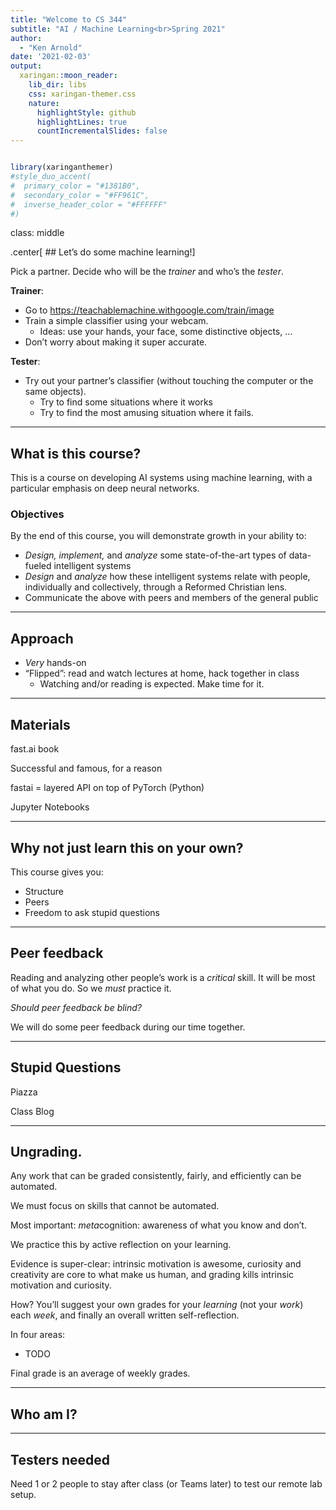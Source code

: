 ```yaml
---
title: "Welcome to CS 344"
subtitle: "AI / Machine Learning<br>Spring 2021"
author: 
  - "Ken Arnold"
date: '2021-02-03'
output:
  xaringan::moon_reader:
    lib_dir: libs
    css: xaringan-themer.css
    nature:
      highlightStyle: github
      highlightLines: true
      countIncrementalSlides: false
---
```


```r
```

```r
library(xaringanthemer)
#style_duo_accent(
#  primary_color = "#1381B0",
#  secondary_color = "#FF961C",
#  inverse_header_color = "#FFFFFF"
#)
```

class: middle

.center[
## Let's do some machine learning!
]

Pick a partner. Decide who will be the *trainer* and who's the *tester*.

**Trainer**:

* Go to <https://teachablemachine.withgoogle.com/train/image>
* Train a simple classifier using your webcam.
  * Ideas: use your hands, your face, some distinctive objects, ...
* Don't worry about making it super accurate.

**Tester**:

* Try out your partner's classifier (without touching the computer or the same objects).
  * Try to find some situations where it works
  * Try to find the most amusing situation where it fails.

---

## What is this course?

This is a course on developing AI systems using machine learning, with a particular emphasis on deep neural networks.

### Objectives

By the end of this course, you will demonstrate growth in your ability to:

-   *Design, implement,* and *analyze* some state-of-the-art types of data-fueled intelligent systems
-   *Design* and *analyze* how these intelligent systems relate with people, individually and collectively, through a Reformed Christian lens.
-   Communicate the above with peers and members of the general public

---

## Approach

* *Very* hands-on
* "Flipped": read and watch lectures at home, hack together in class
  * Watching and/or reading is expected. Make time for it.

---

## Materials

fast.ai book

Successful and famous, for a reason

fastai = layered API on top of PyTorch (Python)

Jupyter Notebooks

---

## Why not just learn this on your own?

This course gives you:

* Structure
* Peers
* Freedom to ask stupid questions

---

## Peer feedback

Reading and analyzing other people's work is a *critical* skill. It will be most of what you do.
So we *must* practice it.

*Should peer feedback be blind?*

We will do some peer feedback during our time together.

---

## Stupid Questions

Piazza

Class Blog

---

## Ungrading.

Any work that can be graded consistently, fairly, and efficiently can be automated.

We must focus on skills that cannot be automated.

Most important: *meta*cognition: awareness of what you know and don't.

We practice this by active reflection on your learning.

Evidence is super-clear: intrinsic motivation is awesome, curiosity and creativity
are core to what make us human, and grading kills intrinsic motivation and curiosity.

How? You'll suggest your own grades for your *learning* (not your *work*) each *week*,
and finally an overall written self-reflection.

In four areas:

* TODO 

Final grade is an average of weekly grades.

---

## Who am I?

---

## Testers needed

Need 1 or 2 people to stay after class (or Teams later) to test our remote lab setup.

